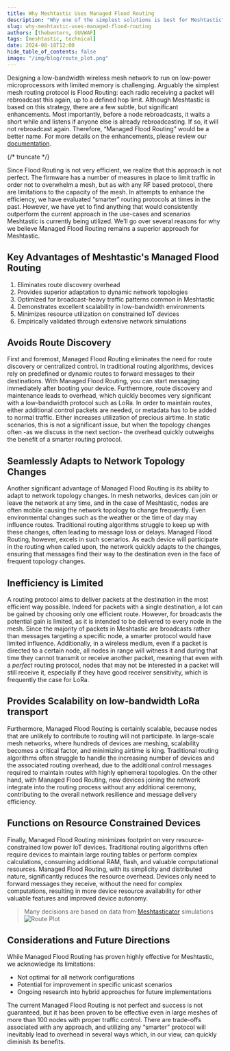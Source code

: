 ```yaml
---
title: Why Meshtastic Uses Managed Flood Routing
description: "Why one of the simplest solutions is best for Meshtastic"
slug: why-meshtastic-uses-managed-flood-routing
authors: [thebentern, GUVWAF]
tags: [meshtastic, technical]
date: 2024-08-18T12:00
hide_table_of_contents: false
image: "/img/blog/route_plot.png"
---
```


Designing a low-bandwidth wireless mesh network to run on low-power microprocessors with limited memory is challenging. Arguably the simplest mesh routing protocol is Flood Routing: each radio receiving a packet will rebroadcast this again, up to a defined hop limit. Although Meshtastic is based on this strategy, there are a few subtle, but significant enhancements. Most importantly, before a node rebroadcasts, it waits a short while and listens if anyone else is already rebroadcasting. If so, it will not rebroadcast again. Therefore, “Managed Flood Routing” would be a better name. For more details on the enhancements, please review our [documentation](https://meshtastic.org/docs/overview/mesh-algo/).


{/* truncate */}

Since Flood Routing is not very efficient, we realize that this approach is not perfect. The firmware has a number of measures in place to limit traffic in order not to overwhelm a mesh, but as with any RF based protocol, there are limitations to the capacity of the mesh. In attempts to enhance the efficiency, we have evaluated “smarter” routing protocols at times in the past. However, we have yet to find anything that would consistently outperform the current approach in the use-cases and scenarios Meshtastic is currently being utilized. We’ll go over several reasons for why we believe Managed Flood Routing remains a superior approach for Meshtastic.

## Key Advantages of Meshtastic's Managed Flood Routing

1. Eliminates route discovery overhead
2. Provides superior adaptation to dynamic network topologies
3. Optimized for broadcast-heavy traffic patterns common in Meshtastic
4. Demonstrates excellent scalability in low-bandwidth environments
5. Minimizes resource utilization on constrained IoT devices
6. Empirically validated through extensive network simulations

## Avoids Route Discovery 
First and foremost, Managed Flood Routing eliminates the need for route discovery or centralized control. In traditional routing algorithms, devices rely on predefined or dynamic routes to forward messages to their destinations. With Managed Flood Routing, you can start messaging immediately after booting your device. Furthermore, route discovery and maintenance leads to overhead, which quickly becomes very significant with a low-bandwidth protocol such as LoRa. In order to maintain routes, either additional control packets are needed, or metadata has to be added to normal traffic. Either increases utilization of precious airtime. In static scenarios, this is not a significant issue, but when the topology changes often -as we discuss in the next section- the overhead quickly outweighs the benefit of a smarter routing protocol.

## Seamlessly Adapts to Network Topology Changes
Another significant advantage of Managed Flood Routing is its ability to adapt to network topology changes. In mesh networks, devices can join or leave the network at any time, and in the case of Meshtastic, nodes are often mobile causing the network topology to change frequently. Even environmental changes such as the weather or the time of day may influence routes. Traditional routing algorithms struggle to keep up with these changes, often leading to message loss or delays. Managed Flood Routing, however, excels in such scenarios. As each device will participate in the routing when called upon, the network quickly adapts to the changes, ensuring that messages find their way to the destination even in the face of frequent topology changes.

## Inefficiency is Limited
A routing protocol aims to deliver packets at the destination in the most efficient way possible. Indeed for packets with a single destination, a lot can be gained by choosing only one efficient route. However, for broadcasts the potential gain is limited, as it is intended to be delivered to every node in the mesh. Since the majority of packets in Meshtastic are broadcasts rather than messages targeting a specific node, a smarter protocol would have limited influence. Additionally, in a wireless medium, even if a packet is directed to a certain node, all nodes in range will witness it and during that time they cannot transmit or receive another packet, meaning that even with a _perfect_ routing protocol, nodes that may not be interested in a packet will still receive it, especially if they have good receiver sensitivity, which is frequently the case for LoRa.

## Provides Scalability on low-bandwidth LoRa transport
Furthermore, Managed Flood Routing is certainly scalable, because nodes that are unlikely to contribute to routing will not participate. In large-scale mesh networks, where hundreds of devices are meshing, scalability becomes a critical factor, and minimizing airtime is king. Traditional routing algorithms often struggle to handle the increasing number of devices and the associated routing overhead, due to the additional control messages required to maintain routes with highly ephemeral topologies. On the other hand, with Managed Flood Routing, new devices joining the network integrate into the routing process without any additional ceremony, contributing to the overall network resilience and message delivery efficiency. 

## Functions on Resource Constrained Devices
Finally, Managed Flood Routing minimizes footprint on very resource-constrained low power IoT devices. Traditional routing algorithms often require devices to maintain large routing tables or perform complex calculations, consuming additional RAM, flash, and valuable computational resources. Managed Flood Routing, with its simplicity and distributed nature, significantly reduces the resource overhead. Devices only need to forward messages they receive, without the need for complex computations, resulting in more device resource availability for other valuable features and improved device autonomy.

> Many decisions are based on data from [Meshtasticator](https://github.com/GUVWAF/Meshtasticator) simulations ![Route Plot](/img/blog/route_plot.png)

## Considerations and Future Directions

While Managed Flood Routing has proven highly effective for Meshtastic, we acknowledge its limitations:
- Not optimal for all network configurations
- Potential for improvement in specific unicast scenarios
- Ongoing research into hybrid approaches for future implementations

The current Managed Flood Routing is not perfect and success is not guaranteed, but it has been proven to be effective even in large meshes of more than 100 nodes with proper traffic control. There are trade-offs associated with any approach, and utilizing any “smarter” protocol will inevitably lead to overhead in several ways which, in our view, can quickly diminish its benefits.
